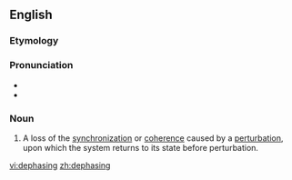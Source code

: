 ==English==

===Etymology===
{{prefix|de|phasing|lang=en}}

===Pronunciation===
* {{IPA|diˈfeɪzɪŋ|lang=en}}
* {{rhymes|eɪzɪŋ|lang=en}}

===Noun===
{{en-noun}}
{{wikipedia}}

# {{context|quantum mechanics|medical imaging|lang=en}} A loss of the [[synchronization]] or [[coherence]] caused by a [[perturbation]], upon which the system returns to its state before perturbation.

[[vi:dephasing]]
[[zh:dephasing]]
